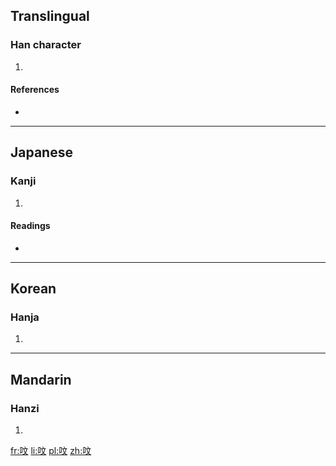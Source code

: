 ==Translingual==

===Han character===
{{Han char|rn=30|rad=口|as=04|sn=7|four=6004<sub>0</sub>|canj=口卜大 (RYK)}}

# {{defn|Han|sort=口04}}

====References====
* {{Han ref|kx=0181.080|dkj=03391|dj=0399.050|hdz=10594.030|uh=5445|ud=21573|bh=CA7A|bd=51834}}

----

==Japanese==

===Kanji===
{{ja-kanji|grade=|rs=口04}}

# {{defn|lang=ja|sort=口04}}

====Readings====
* {{ja-readings|on=[[ばい]] (bai), [[め]] (me), [[ぶん]] (bun), [[もん]] (mon)|kun=}}

----

==Korean==

===Hanja===
{{ko-hanja|hangeul=[[매]], [[문]]|rv=mae, mun|mr=mae, mun}}

# {{defn|lang=ko|sort=口04}}

----

==Mandarin==

===Hanzi===
{{cmn-hanzi|pin=[[méi]] ([[mei2]])|wg=mei<sup>2</sup>}}

# {{defn|lang=cmn|sort=口04}}

[[fr:呅]]
[[li:呅]]
[[pl:呅]]
[[zh:呅]]
